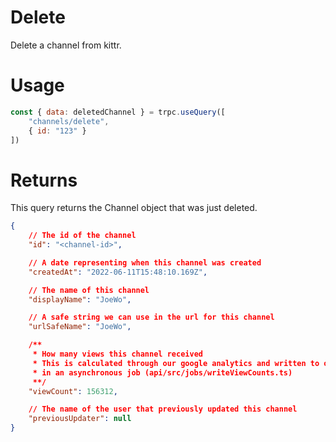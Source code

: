 # Delete

Delete a channel from kittr.

# Usage

```js
const { data: deletedChannel } = trpc.useQuery([
	"channels/delete",
	{ id: "123" }
])
```

# Returns

This query returns the Channel object that was just deleted.

```json
{
	// The id of the channel
	"id": "<channel-id>",

	// A date representing when this channel was created
	"createdAt": "2022-06-11T15:48:10.169Z",

	// The name of this channel
	"displayName": "JoeWo",

	// A safe string we can use in the url for this channel
	"urlSafeName": "JoeWo",

	/**
	 * How many views this channel received
	 * This is calculated through our google analytics and written to our database
	 * in an asynchronous job (api/src/jobs/writeViewCounts.ts)
	 **/
	"viewCount": 156312,

	// The name of the user that previously updated this channel
	"previousUpdater": null
}
```
